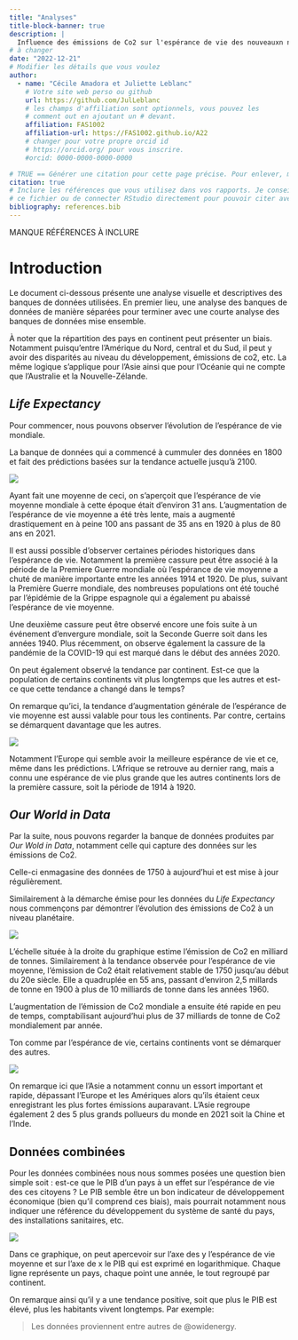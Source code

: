 ```yaml
---
title: "Analyses"
title-block-banner: true
description: | 
  Influence des émissions de Co2 sur l'espérance de vie des nouveauxn nés.
# à changer
date: "2022-12-21"
# Modifier les détails que vous voulez
author:
  - name: "Cécile Amadora et Juliette Leblanc"
    # Votre site web perso ou github
    url: https://github.com/JulLeblanc
    # les champs d'affiliation sont optionnels, vous pouvez les
    # comment out en ajoutant un # devant.
    affiliation: FAS1002
    affiliation-url: https://FAS1002.github.io/A22
    # changer pour votre propre orcid id
    # https://orcid.org/ pour vous inscrire.
    #orcid: 0000-0000-0000-0000

# TRUE == Générer une citation pour cette page précise. Pour enlever, mettre false.
citation: true
# Inclure les références que vous utilisez dans vos rapports. Je conseille Zotero pour construire
# ce fichier ou de connecter RStudio directement pour pouvoir citer avec @nom-de-reference.
bibliography: references.bib
---
```


MANQUE RÉFÉRENCES À INCLURE

# Introduction

Le document ci-dessous présente une analyse visuelle et descriptives des banques de données utilisées. En premier lieu, une analyse des banques de données de manière séparées pour terminer avec une courte analyse des banques de données mise ensemble.

À noter que la répartition des pays en continent peut présenter un biais. Notamment puisqu'entre l'Amérique du Nord, central et du Sud, il peut y avoir des disparités au niveau du développement, émissions de co2, etc. La même logique s'applique pour l'Asie ainsi que pour l'Océanie qui ne compte que l'Australie et la Nouvelle-Zélande.

## *Life Expectancy*

Pour commencer, nous pouvons observer l'évolution de l'espérance de vie mondiale.

La banque de données qui a commencé à cummuler des données en 1800 et fait des prédictions basées sur la tendance actuelle jusqu'à 2100.

![](figures/graph_life_world.png)

Ayant fait une moyenne de ceci, on s'aperçoit que l'espérance de vie moyenne mondiale à cette époque était d'environ 31 ans. L'augmentation de l'espérance de vie moyenne a été très lente, mais a augmenté drastiquement en à peine 100 ans passant de 35 ans en 1920 à plus de 80 ans en 2021.

Il est aussi possible d'observer certaines périodes historiques dans l'espérance de vie. Notamment la première cassure peut être associé à la période de la Premiere Guerre mondiale où l'espérance de vie moyenne a chuté de manière importante entre les années 1914 et 1920. De plus, suivant la Première Guerre mondiale, des nombreuses populations ont été touché par l'épidémie de la Grippe espagnole qui a également pu abaissé l'espérance de vie moyenne.

Une deuxième cassure peut être observé encore une fois suite à un événement d'envergure mondiale, soit la Seconde Guerre soit dans les années 1940. Plus récemment, on observe également la cassure de la pandémie de la COVID-19 qui est marqué dans le début des années 2020.

On peut également observé la tendance par continent. Est-ce que la population de certains continents vit plus longtemps que les autres et est-ce que cette tendance a changé dans le temps?

On remarque qu'ici, la tendance d'augmentation générale de l'espérance de vie moyenne est aussi valable pour tous les continents. Par contre, certains se démarquent davantage que les autres.

![](figures/graph_life_continent.png)

Notamment l'Europe qui semble avoir la meilleure espérance de vie et ce, même dans les prédictions. L'Afrique se retrouve au dernier rang, mais a connu une espérance de vie plus grande que les autres continents lors de la première cassure, soit la période de 1914 à 1920.

## *Our World in Data*

Par la suite, nous pouvons regarder la banque de données produites par *Our Wold in Data*, notamment celle qui capture des données sur les émissions de Co2.

Celle-ci enmagasine des données de 1750 à aujourd'hui et est mise à jour régulièrement.

Similairement à la démarche émise pour les données du *Life Expectancy* nous commençons par démontrer l'évolution des émissions de Co2 à un niveau planétaire.

![](figures/graph_co2_world.png)

L'échelle située à la droite du graphique estime l'émission de Co2 en milliard de tonnes. Similairement à la tendance observée pour l'espérance de vie moyenne, l'émission de Co2 était relativement stable de 1750 jusqu'au début du 20e siècle. Elle a quadruplée en 55 ans, passant d'environ 2,5 millards de tonne en 1900 à plus de 10 milliards de tonne dans les années 1960.

L'augmentation de l'émission de Co2 mondiale a ensuite été rapide en peu de temps, comptabilisant aujourd'hui plus de 37 milliards de tonne de Co2 mondialement par année.

Ton comme par l'espérance de vie, certains continents vont se démarquer des autres.

![](figures/graph_co2_continent.png)

On remarque ici que l'Asie a notamment connu un essort important et rapide, dépassant l'Europe et les Amériques alors qu'ils étaient ceux enregistrant les plus fortes émissions auparavant. L'Asie regroupe également 2 des 5 plus grands pollueurs du monde en 2021 soit la Chine et l'Inde.

## Données combinées

Pour les données combinées nous nous sommes posées une question bien simple soit : est-ce que le PIB d'un pays à un effet sur l'espérance de vie des ces citoyens ? Le PIB semble être un bon indicateur de développement économique (bien qu'il comprend ces biais), mais pourrait notamment nous indiquer une référence du développement du système de santé du pays, des installations sanitaires, etc.

![](figures/graph_life_gdp.png)

Dans ce graphique, on peut apercevoir sur l'axe des y l'espérance de vie moyenne et sur l'axe de x le PIB qui est exprimé en logarithmique. Chaque ligne représente un pays, chaque point une année, le tout regroupé par continent.

On remarque ainsi qu'il y a une tendance positive, soit que plus le PIB est élevé, plus les habitants vivent longtemps. 
Par exemple:

> Les données proviennent entre autres de @owidenergy.
